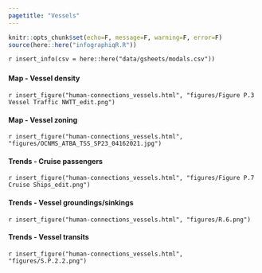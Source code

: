 ```yaml
---
pagetitle: "Vessels"
---
```


```r
knitr::opts_chunk$set(echo=F, message=F, warning=F, error=F)
source(here::here("infographiqR.R"))
```

`r insert_info(csv = here::here("data/gsheets/modals.csv"))`


### {.tabset}

#### Map - Vessel density

`r insert_figure("human-connections_vessels.html", "figures/Figure P.3 Vessel Traffic NWTT_edit.png")`

#### Map - Vessel zoning

`r insert_figure("human-connections_vessels.html", "figures/OCNMS_ATBA_TSS_SP23_04162021.jpg")`

#### Trends - Cruise passengers

`r insert_figure("human-connections_vessels.html", "figures/Figure P.7 Cruise Ships_edit.png")`

#### Trends - Vessel groundings/sinkings

`r insert_figure("human-connections_vessels.html", "figures/R.6.png")`

#### Trends - Vessel transits

`r insert_figure("human-connections_vessels.html", "figures/S.P.2.2.png")`
